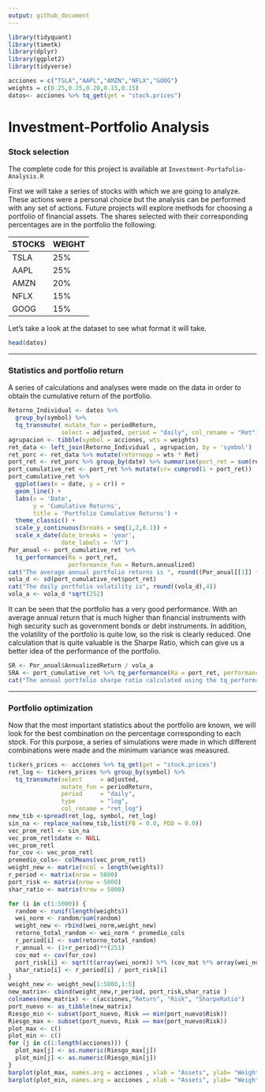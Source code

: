 ```yaml
---
output: github_document
---
```


<!-- README.md is generated from README.Rmd. Please edit that file -->

```r
library(tidyquant)
library(timetk)
library(dplyr)
library(ggplot2)
library(tidyverse)

acciones = c("TSLA","AAPL","AMZN","NFLX","GOOG")
weights = c(0.25,0.25,0.20,0.15,0.15)
datos<- acciones %>% tq_get(get = "stock.prices")
```

# Investment-Portfolio Analysis
### Stock selection

The complete code for this project is available at `Investment-Portafolio-Analysis.R`


First we will take a series of stocks with which we are going to analyze. These actions were a personal choice but the analysis can be performed with any set of actions. Future projects will explore methods for choosing a portfolio of financial assets. 
The shares selected with their corresponding percentages are in the portfolio the following:

STOCKS        | WEIGHT 
------------- | ------------- 
TSLA          | 25% 
AAPL          | 25% 
AMZN          | 20%
NFLX          | 15%
GOOG          | 15%

Let's take a look at the dataset to see what format it will take.

```r
head(datos)
```
***
### Statistics and portfolio return

A series of calculations and analyses were made on the data in order to obtain the cumulative return of the portfolio.

```r
Retorno_Individual <- datos %>%
  group_by(symbol) %>%
  tq_transmute( mutate_fun = periodReturn,
               select = adjusted, period = "daily", col_rename = "Ret")
agrupacion <- tibble(symbol = acciones, wts = weights)
ret_data <- left_join(Retorno_Individual , agrupacion, by = 'symbol')
ret_porc <- ret_data %>% mutate(retornopp = wts * Ret)
port_ret <- ret_porc %>% group_by(date) %>% summarise(port_ret = sum(retornopp))
port_cumulative_ret <- port_ret %>% mutate(cr= cumprod(1 + port_ret))
port_cumulative_ret %>%
  ggplot(aes(x = date, y = cr)) +
  geom_line() +
  labs(x = 'Date',
       y = 'Cumulative Returns',
       title = 'Portfolio Cumulative Returns') +
  theme_classic() +
  scale_y_continuous(breaks = seq(1,2,0.1)) +
  scale_x_date(date_breaks = 'year',
               date_labels = '%Y')
Por_anual <- port_cumulative_ret %>% 
  tq_performance(Ra = port_ret,
                 performance_fun = Return.annualized)
cat("The average annual portfolio returns is ", round((Por_anual[[1]] * 100),2),"%", sep = "")
vola_d <- sd(port_cumulative_ret$port_ret)                    
cat("The daily portfolio volatility is", round((vola_d),4))
vola_a <- vola_d *sqrt(252)
```


It can be seen that the portfolio has a very good performance. With an average annual return that is much higher than financial instruments with high security such as government bonds or debt instruments. In addition, the volatility of the portfolio is quite low, so the risk is clearly reduced. One calculation that is quite valuable is the Sharpe Ratio, which can give us a better idea of the performance of the portfolio. 



```r
SR <- Por_anual$AnnualizedReturn / vola_a
SRA <- port_cumulative_ret %>% tq_performance(Ra = port_ret, performance_fun = SharpeRatio.annualized) %>% .[[1]]
cat("The annual portfolio sharpe ratio calculated using the tq_performance function is", round((SRA),4))
```

***

### Portfolio optimization

Now that the most important statistics about the portfolio are known, we will look for the best combination on the percentage corresponding to each stock. For this purpose, a series of simulations were made in which different combinations were made and the minimum variance was measured.


```r
tickers_prices <- acciones %>% tq_get(get = "stock.prices")
ret_log <- tickers_prices %>% group_by(symbol) %>%
  tq_transmute(select     = adjusted,
               mutate_fun = periodReturn, 
               period     = "daily", 
               type       = "log",
               col_rename = "ret_log")
new_tib <-spread(ret_log, symbol, ret_log)
sin_na <- replace_na(new_tib,list(FB = 0.0, PDD = 0.0))
vec_prom_retl <- sin_na
vec_prom_retl$date <- NULL
vec_prom_retl
for_cov <- vec_prom_retl
promedio_cols<- colMeans(vec_prom_retl)
weight_new <- matrix(ncol = length(weights))
r_period <- matrix(nrow = 5000)
port_risk <- matrix(nrow = 5000)
shar_ratio <- matrix(nrow = 5000)

for (i in c(1:5000)) {
  random <- runif(length(weights))
  wei_norm <- random/sum(random)
  weight_new <- rbind(wei_norm,weight_new)
  retorno_total_random <- wei_norm * promedio_cols
  r_period[i] <- sum(retorno_total_random)
  r_annual <- (1+r_period)**(251)
  cov_mat <- cov(for_cov)
  port_risk[i] <- sqrt(t(array(wei_norm)) %*% (cov_mat %*% array(wei_norm)))
  shar_ratio[i] <- r_period[i] / port_risk[i]
}
weight_new <- weight_new[1:5000,1:5]
new_matrix<- cbind(weight_new,r_period, port_risk,shar_ratio )
colnames(new_matrix) <- c(acciones,"Return", "Risk", "SharpeRatio")
port_nuevo <- as_tibble(new_matrix)
Riesgo_min <- subset(port_nuevo, Risk == min(port_nuevo$Risk))
Riesgo_max <- subset(port_nuevo, Risk == max(port_nuevo$Risk))
plot_max <- c()
plot_min <- c()
for (j in c(1:length(acciones))) {
  plot_max[j] <- as.numeric(Riesgo_max[j])
  plot_min[j] <- as.numeric(Riesgo_min[j])   
}
barplot(plot_max, names.arg = acciones , xlab = "Assets", ylab= "Weights", main = "Maximun Variance")
barplot(plot_min, names.arg = acciones , xlab = "Assets", ylab= "Weights", main = "Minimum Variance")
```